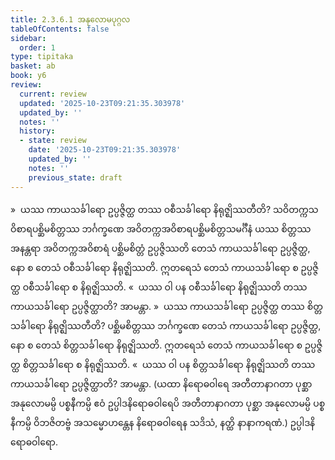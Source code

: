 ```yaml
---
title: 2.3.6.1 အနုလောမပုဂ္ဂလ
tableOfContents: false
sidebar:
  order: 1
type: tipitaka
basket: ab
book: y6
review:
  current: review
  updated: '2025-10-23T09:21:35.303978'
  updated_by: ''
  notes: ''
  history:
  - state: review
    date: '2025-10-23T09:21:35.303978'
    updated_by: ''
    notes: ''
    previous_state: draft
---
```



<ReviewStatus review={frontmatter.review} showDetails={true} />

<HypothesisAnnotation frontmatter={frontmatter} />

<DynamicBreadcrumb />

<Division number="158" book="y6" e="ch" v="34" p="53">

<Paragraph number="674" book="y6">
»  ယဿ ကာယသင်္ခါရော ဥပ္ပဇ္ဇိတ္ထ တဿ ဝစီသင်္ခါရော နိရုဇ္ဈိဿတီတိ?
</Paragraph>

<Paragraph number="675" book="y6">
သဝိတက္ကသဝိစာရပစ္ဆိမစိတ္တဿ ဘင်္ဂက္ခဏေ အဝိတက္ကအဝိစာရပစ္ဆိမစိတ္တသမင်္ဂီနံ ယဿ စိတ္တဿ အနန္တရာ အဝိတက္ကအဝိစာရံ ပစ္ဆိမစိတ္တံ ဥပ္ပဇ္ဇိဿတိ တေသံ ကာယသင်္ခါရော ဥပ္ပဇ္ဇိတ္ထ, နော စ တေသံ ဝစီသင်္ခါရော နိရုဇ္ဈိဿတိ. ဣတရေသံ တေသံ ကာယသင်္ခါရော စ ဥပ္ပဇ္ဇိတ္ထ ဝစီသင်္ခါရော စ နိရုဇ္ဈိဿတိ.
</Paragraph>

<Paragraph number="676" book="y6">
«  ယဿ ဝါ ပန ဝစီသင်္ခါရော နိရုဇ္ဈိဿတိ တဿ ကာယသင်္ခါရော ဥပ္ပဇ္ဇိတ္ထာတိ? အာမန္တာ.
</Paragraph>

<Paragraph number="677" book="y6">
»  ယဿ ကာယသင်္ခါရော ဥပ္ပဇ္ဇိတ္ထ တဿ စိတ္တသင်္ခါရော နိရုဇ္ဈိဿတီတိ?
</Paragraph>

<Paragraph number="678" book="y6">
ပစ္ဆိမစိတ္တဿ ဘင်္ဂက္ခဏေ တေသံ ကာယသင်္ခါရော ဥပ္ပဇ္ဇိတ္ထ, နော စ တေသံ စိတ္တသင်္ခါရော နိရုဇ္ဈိဿတိ. ဣတရေသံ တေသံ ကာယသင်္ခါရော စ ဥပ္ပဇ္ဇိတ္ထ စိတ္တသင်္ခါရော စ နိရုဇ္ဈိဿတိ.
</Paragraph>

<Paragraph number="679" book="y6">
«  ယဿ ဝါ ပန စိတ္တသင်္ခါရော နိရုဇ္ဈိဿတိ တဿ ကာယသင်္ခါရော ဥပ္ပဇ္ဇိတ္ထာတိ? အာမန္တာ.
</Paragraph>

<Paragraph number="680" book="y6">
(ယထာ နိရောဓဝါရေ အတီတာနာဂတာ ပုစ္ဆာ အနုလောမမ္ပိ ပစ္စနီကမ္ပိ ဧဝံ ဥပ္ပါဒနိရောဓဝါရေပိ အတီတာနာဂတာ ပုစ္ဆာ အနုလောမမ္ပိ ပစ္စနီကမ္ပိ ဝိဘဇိတဗ္ဗံ အသမ္မောဟန္တေန နိရောဓဝါရေန သဒိသံ, နတ္ထိ နာနာကရဏံ.)

</Paragraph>
</Division>

<Paragraph number="681" type="center" book="y6">
ဥပ္ပါဒနိရောဓဝါရော.
</Paragraph>